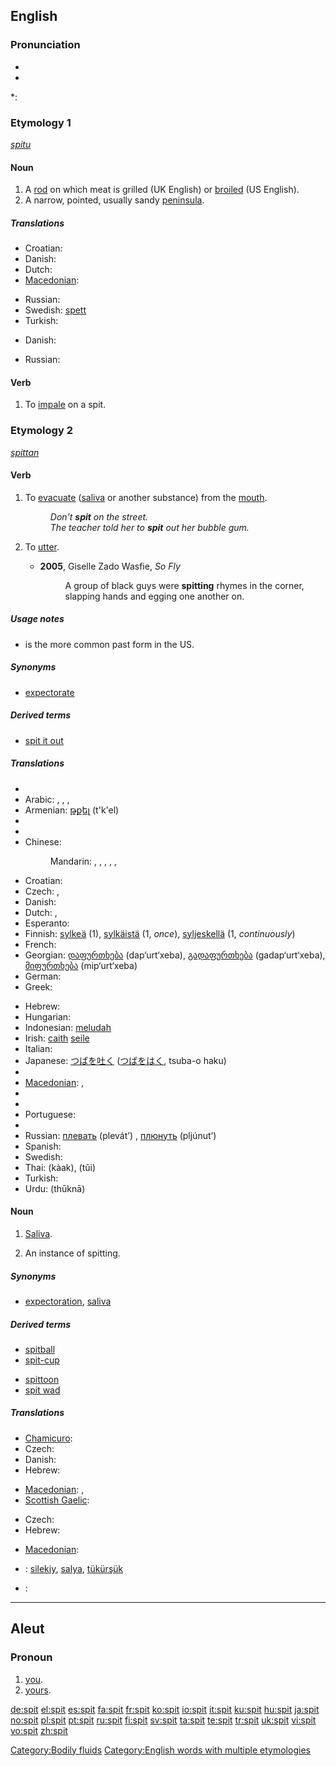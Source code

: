 ==English==

===Pronunciation===
* {{IPA|/'spɪt/}}
* {{audio|en-us-spit.ogg|Audio (US)}}

*: {{rhymes|ɪt}}

===Etymology 1===
{{etyl|ang}} ''[[spitu]]''

====Noun====
{{en-noun}}

# A [[rod]] on which meat is grilled (UK English) or [[broiled]] (US English).
# A narrow, pointed, usually sandy [[peninsula]].

=====Translations=====
{{trans-top|a rod on which meat is grilled/broiled}}
* Croatian: {{t-|hr|ražanj|m}}
* Danish: {{t-|da|spid|n}}
* Dutch: {{t-|nl|spit|n}}
* [[Macedonian]]: {{t|mk|ражен|m|tr=rážen|sc=Cyrl|xs=Macedonian}}
{{trans-mid}}
* Russian: {{t+|ru|вертел|m|tr=v'ért'el|sc=Cyrl}}
* Swedish: [[spett]] {{n}}
* Turkish: {{t|tr|şiş}}
{{trans-bottom}}

{{trans-top|a narrow, usually sandy peninsula}}
* Danish: {{t-|da|tange|c}}
{{trans-mid}}
* Russian: {{t+|ru|коса|f|tr=kosá|sc=Cyrl}}
{{trans-bottom}}

====Verb====
{{en-verb|spit|t|ed}}

# To [[impale]] on a spit.

===Etymology 2===
{{etyl|ang}} ''[[spittan]]''

====Verb====
{{en-verb|spits|spitting|'''[[spat]]''' or '''[[spit]]'''}}

# {{intransitive|transitive}} To [[evacuate]] ([[saliva]] or another substance) from the [[mouth]].
#: ''Don't '''spit''' on the street.''
#: ''The teacher told her to '''spit''' out her bubble gum.''
# {{transitive}} {{slang|hip-hop}} To [[utter]].
#* '''2005''', Giselle Zado Wasfie, ''So Fly''
#*: A group of black guys were '''spitting''' rhymes in the corner, slapping hands and egging one another on.

=====Usage notes=====
* {{term|spit|Spit}} is the more common past form in the US.

=====Synonyms=====
* [[expectorate]]

=====Derived terms=====
* [[spit it out]]

=====Translations=====
{{trans-top|to evacuate saliva from the mouth}}
* {{trreq|Albanian}}
* Arabic: {{t|ar|بصق|tr=baSaqa|sc=Arab}},  {{t|ar|بزق|tr=bazaqa|sc=Arab}},  {{t|ar|تف|tr=taffa|sc=Arab}},  {{t|ar|تفل|tr=tafala|sc=Arab}}
* Armenian: [[թքել]] (t'k'el)
* {{trreq|Basque}}
* {{trreq|Catalan}}
* Chinese:
*: Mandarin: {{t|cmn|吐痰|tr=tǔtán|sc=Hani|xs=Mandarin}},  {{t-|cmn|吐|tr=tǔ|sc=Hani|xs=Mandarin}},  {{t-|cmn|啐|tr=cuì|sc=Hani|xs=Mandarin}},  {{t-|cmn|咯|tr=kǎ|sc=Hani|xs=Mandarin}},  {{t|cmn|噴放|sc=Hani|xs=Mandarin}},  {{t|cmn|喷放|tr=pēnfàng|sc=Hani|xs=Mandarin}}
* Croatian: {{t-|hr|pljuvati|alt=pljȕvati}}
* Czech: {{t-|cs|plivnout}}, {{t-|cs|plivat}}
* Danish: {{t|da|spytte}}
* Dutch: {{t+|nl|spuwen}},  {{t+|nl|spugen}}
* Esperanto: {{t-|eo|kraĉi|xs=Esperanto}}
* Finnish: [[sylkeä]] (1), [[sylkäistä]] (1, ''once''), [[syljeskellä]] (1, ''continuously'')
* French: {{t+|fr|cracher}}
* Georgian: [[დაფურთხება]] (dap‘urt‘xeba), [[გადაფურთხება]] (gadap‘urt‘xeba), [[მიფურთხება]] (mip‘urt‘xeba)
* German: {{t+|de|spucken}}
* Greek: {{t+|el|φτύνω|sc=Grek}}
{{trans-mid}}
* Hebrew: {{t+|he|ירק|m|tr=yarak|sc=Hebr}}
* Hungarian: {{t+|hu|köp}}
* Indonesian: [[ludah|meludah]]
* Irish: [[caith]] [[seile]]
* Italian: {{t+|it|sputare}}
* Japanese: [[つば]]を[[吐く]] ([[つば]]を[[はく]], tsuba-o haku)
* {{trreq|Korean}}
* [[Macedonian]]: {{t-|mk|плука|tr=plúka|sc=Cyrl|xs=Macedonian}},  {{t-|mk|‘рка|tr='rka|sc=Cyrl|xs=Macedonian}}
* {{trreq|Mongolian}}
* {{trreq|Persian}}
* Portuguese: {{t+|pt|cuspir}}
* {{trreq|Romanian}}
* Russian: [[плевать]] (plevát’) {{impf}}, [[плюнуть]] (pljúnut’) {{pf}}
* Spanish: {{t+|es|escupir}}
* Swedish: {{t-|sv|spotta}}
* Thai: {{Thai|[[ขาก]]}} (kàak), {{Thai|[[ถุย]]}} (tŭi)
* Turkish: {{t|tr|tükürmek}}
* Urdu: {{ur-Arab|[[تھوکنا]]}} (thūknā)
{{trans-bottom}}

====Noun====
{{en-noun|s|-}}

# {{uncountable}} [[saliva|Saliva]].
# {{countable}} An instance of spitting.

=====Synonyms=====
* [[expectoration]], [[saliva]]

=====Derived terms=====
{{rel-top|terms derived from ''spit (noun)''}}
* [[spitball]]
* [[spit-cup]]
{{rel-mid}}
* [[spittoon]]
* [[spit wad]]
{{rel-bottom}}

=====Translations=====
{{trans-top|saliva}}
* [[Chamicuro]]: {{tø|ccc|sakola}}
* Czech: {{t-|cs|slina|f}}
* Danish: {{t|da|spyt|n}}
* Hebrew: {{t-|he|רוק|m|tr=rok|sc=Hebr}}
{{trans-mid}}
* [[Macedonian]]: {{t|mk|плуканка|f|tr=plúkanka|sc=Cyrl|xs=Macedonian}},  {{t|mk|плунка|f|tr=plúnka|sc=Cyrl|xs=Macedonian}}
* [[Scottish Gaelic]]: {{t-|gd|smugaid|f|xs=Scottish Gaelic}}
{{trans-bottom}}

{{trans-top|an instance of spitting}}
* Czech: {{t-|cs|plivnutí|n}}
* Hebrew: {{t|he|יריקה|f|tr=yerika|sc=Hebr}}
{{trans-mid}}
* [[Macedonian]]: {{t|mk|плукање|n|tr=plúkanje|sc=Cyrl|xs=Macedonian}}
{{trans-bottom}}

{{checktrans-top}}
* {{ttbc|Crimean Tatar}}: [[silekiy]], [[salya]], [[tükürşük]]
{{trans-mid}}
* {{ttbc|Swedish}}: {{t-|sv|spott|n}}
{{trans-bottom}}

[[Category:Bodily fluids]]
[[Category:English words with multiple etymologies]]

----

==Aleut==

===Pronoun===
{{infl|ale|pronoun}}

# [[you]].
# [[yours]].

[[de:spit]]
[[el:spit]]
[[es:spit]]
[[fa:spit]]
[[fr:spit]]
[[ko:spit]]
[[io:spit]]
[[it:spit]]
[[ku:spit]]
[[hu:spit]]
[[ja:spit]]
[[no:spit]]
[[pl:spit]]
[[pt:spit]]
[[ru:spit]]
[[fi:spit]]
[[sv:spit]]
[[ta:spit]]
[[te:spit]]
[[tr:spit]]
[[uk:spit]]
[[vi:spit]]
[[vo:spit]]
[[zh:spit]]